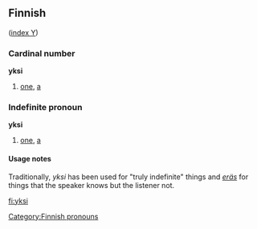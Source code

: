 ==Finnish==
([[Wiktionary:Finnish_index_y|index Y]])

===Cardinal number===
'''yksi'''
# [[one]], [[a]]

===Indefinite pronoun===
'''yksi'''

# [[one]], [[a]]

====Usage notes====
Traditionally, ''yksi'' has been used for "truly indefinite" things and ''[[eräs]]'' for things that the speaker knows but the listener not.

[[Category:Finnish pronouns]]

[[fi:yksi]]